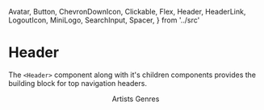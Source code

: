 
  Avatar,
  Button,
  ChevronDownIcon,
  Clickable,
  Flex,
  Header,
  HeaderLink,
  LogoutIcon,
  MiniLogo,
  SearchInput,
  Spacer,
} from '../src'

<Meta title="synth-ui|Header" component={Header} />

# Header

The `<Header>` component along with it's children components provides the building block for top navigation headers.

<Preview>
  <Story name="intro">
    <Header>
      <Flex alignItems="center">
        <MiniLogo height={40} />
        <Spacer inline right scale={5} />
        <HeaderLink href="#">Artists</HeaderLink>
        <Spacer inline right scale={3} />
        <HeaderLink href="#">Genres</HeaderLink>
      </Flex>
      <Flex alignItems="center">
        <SearchInput />
        <Spacer inline right scale={3} />
        <Avatar scale={1} src="https://i.pravatar.cc/40" />
      </Flex>
    </Header>
  </Story>
</Preview>
